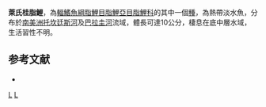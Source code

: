 {{Speciesbox 
| taxon = Charax leticiae
| status = NE
| status_system = IUCN3.1
| authority =  [[Lucena|Lucena]], 1987
| synonyms = 
}}
'''萊氏桂脂鯉'''，為[[輻鰭魚綱|輻鰭魚綱]][[脂鯉目|脂鯉目]][[脂鯉亞目|脂鯉亞目]][[脂鯉科|脂鯉科]]的其中一個[[種|種]]，為熱帶淡水魚，分布於[[南美洲|南美洲]][[托坎廷斯河|托坎廷斯河]]及[[巴拉圭河|巴拉圭河]]流域，體長可達10公分，棲息在底中層水域，生活習性不明。

==参考文献==
{{refbegin}}
*{{FishBase_species|genus=Charax|species=leticiae|year=2013|month=11}}
{{refend}}

{{Taxonbar|from=Q5536286}}

[[Category:桂脂鯉屬|L]]
[[Category:1987年描述的鱼类|L]]


{{魚類小作品}}
